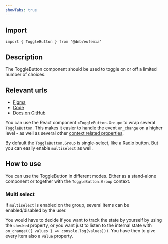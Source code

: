 ```yaml
---
showTabs: true
---
```


## Import

```tsx
import { ToggleButton } from '@dnb/eufemia'
```

## Description

The ToggleButton component should be used to toggle on or off a limited number of choices.

## Relevant urls

- [Figma](https://www.figma.com/design/cdtwQD8IJ7pTeE45U148r1/%F0%9F%92%BB-Eufemia---Web?node-id=4243-1493)
- [Code](https://github.com/dnbexperience/eufemia/tree/main/packages/dnb-eufemia/src/components/toggle-button)
- [Docs on GitHub](https://github.com/dnbexperience/eufemia/tree/main/packages/dnb-design-system-portal/src/docs/uilib/components/toggle-button)

You can use the React component `<ToggleButton.Group>` to wrap several `ToggleButton`. This makes it easier to handle the event `on_change` on a higher level - as well as several other [context related properties](/uilib/components/toggle-button/properties).

By default the `ToggleButton.Group` is single-select, like a [Radio](/uilib/components/radio) button. But you can easily enable `multiselect` as well.

## How to use

You can use the ToggleButton in different modes. Either as a stand-alone component or together with the `ToggleButton.Group` context.

### Multi select

If `multiselect` is enabled on the group, several items can be enabled/disabled by the user.

You would have to decide if you want to track the state by yourself by using the `checked` property, or you want just to listen to the internal state with `on_change(({ values } => console.log(values)))`. You have then to give every item also a `value` property.

